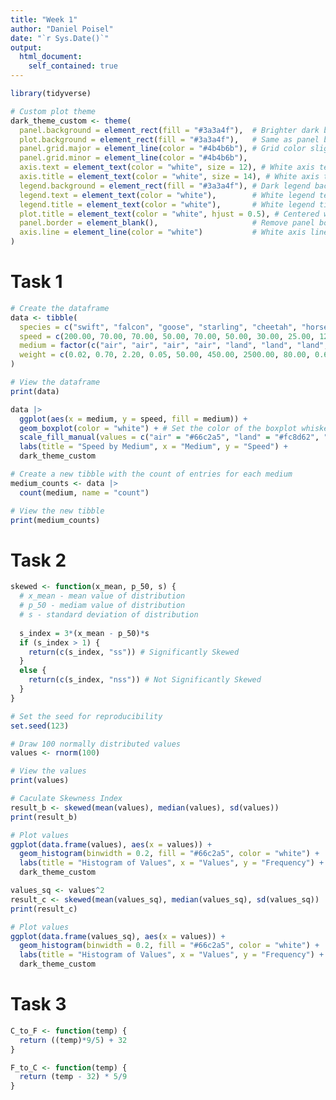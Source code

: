 ```yaml
---
title: "Week 1"
author: "Daniel Poisel"
date: "`r Sys.Date()`"
output: 
  html_document:
    self_contained: true
---
```



```r
library(tidyverse)

# Custom plot theme
dark_theme_custom <- theme(
  panel.background = element_rect(fill = "#3a3a4f"),  # Brighter dark background color
  plot.background = element_rect(fill = "#3a3a4f"),   # Same as panel background
  panel.grid.major = element_line(color = "#4b4b6b"), # Grid color slightly brighter
  panel.grid.minor = element_line(color = "#4b4b6b"),
  axis.text = element_text(color = "white", size = 12), # White axis text with larger font
  axis.title = element_text(color = "white", size = 14), # White axis titles with larger font
  legend.background = element_rect(fill = "#3a3a4f"), # Dark legend background
  legend.text = element_text(color = "white"),        # White legend text
  legend.title = element_text(color = "white"),       # White legend title
  plot.title = element_text(color = "white", hjust = 0.5), # Centered white plot title
  panel.border = element_blank(),                     # Remove panel border
  axis.line = element_line(color = "white")           # White axis lines
)
```

# Task 1

```r
# Create the dataframe
data <- tibble(
  species = c("swift", "falcon", "goose", "starling", "cheetah", "horse", "hippo", "man", "squirrel", "cat", "shark", "seahorse"),
  speed = c(200.00, 70.00, 70.00, 50.00, 70.00, 50.00, 30.00, 25.00, 12.00, 35.00, 40.00, 0.02),
  medium = factor(c("air", "air", "air", "air", "land", "land", "land", "land", "land", "land", "water", "water")),
  weight = c(0.02, 0.70, 2.20, 0.05, 50.00, 450.00, 2500.00, 80.00, 0.60, 4.00, 600.00, 0.10)
)

# View the dataframe
print(data)

```

```r
data |>
  ggplot(aes(x = medium, y = speed, fill = medium)) +
  geom_boxplot(color = "white") + # Set the color of the boxplot whiskers to white
  scale_fill_manual(values = c("air" = "#66c2a5", "land" = "#fc8d62", "water" = "#8da0cb")) +
  labs(title = "Speed by Medium", x = "Medium", y = "Speed") +
  dark_theme_custom
```

```r
# Create a new tibble with the count of entries for each medium
medium_counts <- data |>
  count(medium, name = "count")

# View the new tibble
print(medium_counts)
```

# Task 2

```r
skewed <- function(x_mean, p_50, s) {
  # x_mean - mean value of distribution
  # p_50 - mediam value of distribution
  # s - standard deviation of distribution
  
  s_index = 3*(x_mean - p_50)*s
  if (s_index > 1) {
    return(c(s_index, "ss")) # Significantly Skewed
  }
  else {
    return(c(s_index, "nss")) # Not Significantly Skewed
  }
}
```

```r
# Set the seed for reproducibility
set.seed(123)

# Draw 100 normally distributed values
values <- rnorm(100)

# View the values
print(values)

# Caculate Skewness Index
result_b <- skewed(mean(values), median(values), sd(values))
print(result_b)

# Plot values
ggplot(data.frame(values), aes(x = values)) +
  geom_histogram(binwidth = 0.2, fill = "#66c2a5", color = "white") +
  labs(title = "Histogram of Values", x = "Values", y = "Frequency") +
  dark_theme_custom
```

```r
values_sq <- values^2
result_c <- skewed(mean(values_sq), median(values_sq), sd(values_sq))
print(result_c)

# Plot values
ggplot(data.frame(values_sq), aes(x = values)) +
  geom_histogram(binwidth = 0.2, fill = "#66c2a5", color = "white") +
  labs(title = "Histogram of Values", x = "Values", y = "Frequency") +
  dark_theme_custom
```

# Task 3

```r
C_to_F <- function(temp) {
  return ((temp)*9/5) + 32
}

F_to_C <- function(temp) {
  return (temp - 32) * 5/9
}
```